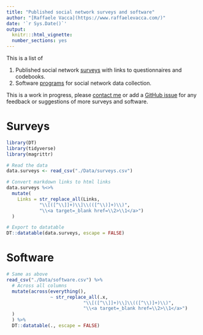 ```yaml
---
title: "Published social network surveys and software"
author: "[Raffaele Vacca](https://www.raffaelevacca.com/)"
date: '`r Sys.Date()`'
output:
  knitr:::html_vignette:
  number_sections: yes 
---
```


This is a list of 

1. Published social network [surveys](#surveys) with links to questionnaires and codebooks.
2. Software [programs](#software) for social network data collection. 

This is a work in progress, please [contact me](https://www.raffaelevacca.com/) or add a [GitHub issue](https://github.com/raffaelevacca/Open-social-network-surveys) for any feedback or suggestions of more surveys and software.
  
# Surveys

```r
library(DT)
library(tidyverse)
library(magrittr)

# Read the data
data.surveys <- read_csv("./Data/surveys.csv")

# Convert markdown links to html links
data.surveys %<>%
  mutate(
    Links = str_replace_all(Links,
            "\\[([^\\]]+)\\]\\(([^\\)]+)\\)",
            "\\<a target=_blank href=\\2>\\1</a>")
  )

# Export to datatable
DT::datatable(data.surveys, escape = FALSE)
```

# Software

```r
# Same as above
read_csv("./Data/software.csv") %>%
  # Across all columns
  mutate(across(everything(),
                ~ str_replace_all(.x,
                            "\\[([^\\]]+)\\]\\(([^\\)]+)\\)",
                            "\\<a target=_blank href=\\2>\\1</a>")
  )
  ) %>%
  DT::datatable(., escape = FALSE)
```